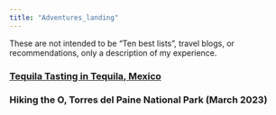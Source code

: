 ```yaml
---
title: "Adventures_landing"
---
```


These are not intended to be "Ten best lists", travel blogs, or recommendations, only a description of my experience.

### [Tequila Tasting in Tequila, Mexico](tequila.qmd)

### Hiking the O, Torres del Paine National Park (March 2023)

<!--### [Oktoberfest in Munich, Germany]()-->

<!--### [Trailing of the Sheep in Ketchum, Idaho]()-->
